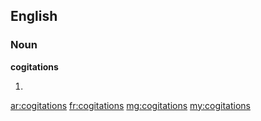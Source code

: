 ==English==

===Noun===
'''cogitations'''

# {{plural of|[[cogitation]]}}

[[ar:cogitations]]
[[fr:cogitations]]
[[mg:cogitations]]
[[my:cogitations]]